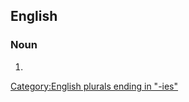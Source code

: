 ==English==

===Noun===
{{head|en|noun plural form}}

# {{plural of|promptuary|lang=en}}

[[Category:English plurals ending in "-ies"]]